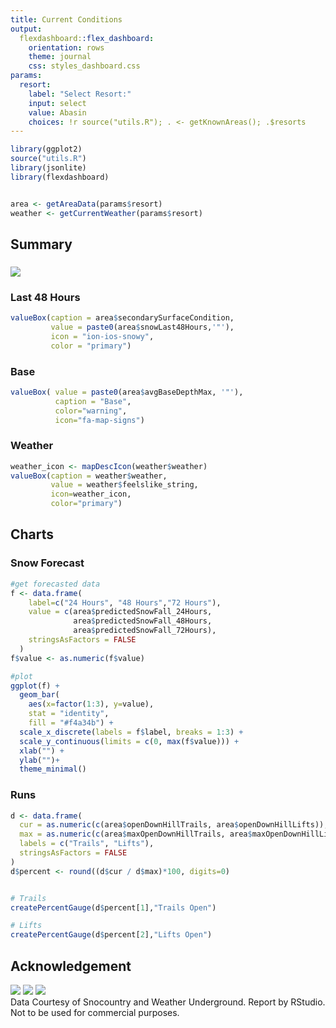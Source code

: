 ```yaml
---
title: Current Conditions
output: 
  flexdashboard::flex_dashboard:
    orientation: rows
    theme: journal
    css: styles_dashboard.css
params:
  resort:
    label: "Select Resort:"
    input: select
    value: Abasin
    choices: !r source("utils.R"); . <- getKnownAreas(); .$resorts
---
```


```r
library(ggplot2)
source("utils.R")
library(jsonlite)
library(flexdashboard)


area <- getAreaData(params$resort)
weather <- getCurrentWeather(params$resort)
```


Summary {data-height=15}
----------

### {data-width=10} 
![](`r area$logo`)

### Last 48 Hours {data-width=30}
```r
valueBox(caption = area$secondarySurfaceCondition,
         value = paste0(area$snowLast48Hours,'"'),
         icon = "ion-ios-snowy",
         color = "primary")
```

### Base {data-width=20}

```r
valueBox( value = paste0(area$avgBaseDepthMax, '"'),
          caption = "Base", 
          color="warning", 
          icon="fa-map-signs")
```

### Weather {data-width=30}

```r
weather_icon <- mapDescIcon(weather$weather)
valueBox(caption = weather$weather,
         value = weather$feelslike_string,
         icon=weather_icon, 
         color="primary")
```


Charts {data-height=70}
------------

### Snow Forecast
```r
#get forecasted data
f <- data.frame(
    label=c("24 Hours", "48 Hours","72 Hours"),
    value = c(area$predictedSnowFall_24Hours,
              area$predictedSnowFall_48Hours,
              area$predictedSnowFall_72Hours),
    stringsAsFactors = FALSE
  )
f$value <- as.numeric(f$value)

#plot
ggplot(f) + 
  geom_bar(
    aes(x=factor(1:3), y=value),
    stat = "identity",
    fill = "#f4a34b") +
  scale_x_discrete(labels = f$label, breaks = 1:3) +
  scale_y_continuous(limits = c(0, max(f$value))) + 
  xlab("") +
  ylab("")+
  theme_minimal() 

```

### Runs

```r
d <- data.frame(
  cur = as.numeric(c(area$openDownHillTrails, area$openDownHillLifts)),
  max = as.numeric(c(area$maxOpenDownHillTrails, area$maxOpenDownHillLifts)),
  labels = c("Trails", "Lifts"),
  stringsAsFactors = FALSE
)
d$percent <- round((d$cur / d$max)*100, digits=0)


# Trails
createPercentGauge(d$percent[1],"Trails Open")

# Lifts 
createPercentGauge(d$percent[2],"Lifts Open")
```


Acknowledgement {data-height=2}
------------
![](sclogo.png) ![](wulogo.jpg) ![](rslogo.png) <br>
Data Courtesy of Snocountry and Weather Underground. Report by RStudio. <br>
Not to be used for commercial purposes.



